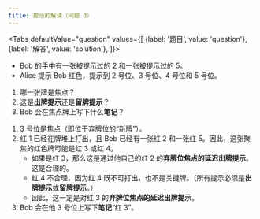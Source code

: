 ```yaml
---
title: 提示的解读（问题 3）
---
```



<BeginnersGuideProgress id="clue-interpretation-question-3" />

<Tabs
  defaultValue="question"
  values={[
    {label: '题目', value: 'question'},
    {label: '解答', value: 'solution'},
  ]}>
<TabItem value="question">

- Bob 的手中有一张被提示过的 2 和一张被提示过的 5。
- Alice 提示 Bob 红色，提示到 2 号位、3 号位、4 号位和 5 号位。

1. 哪一张牌是焦点？
1. 这是**出牌提示**还是**留牌提示**？
1. Bob 会在焦点牌上写下什么**笔记**？

</TabItem>
<TabItem value="solution">

1. 3 号位是焦点（即位于弃牌位的“新牌”）。
1. 红 1 已经在牌堆上打出，且 Bob 已经有一张红 2 和一张红 5。因此，这张聚焦的红色牌可能是红 3 或红 4。
   - 如果是红 3，那么这是通过他自己的红 2 的**弃牌位焦点的延迟出牌提示**。这是合理的。
   - 红 4 不合理，因为红 4 既不可打出，也不是关键牌。（所有提示必须是**出牌提示**或**留牌提示**。）
   - 因此，这一定是对红 3 的**弃牌位焦点的延迟出牌提示**。
1. Bob 会在他 3 号位上写下**笔记**“红 3”。

</TabItem>
</Tabs>

<ClueInterpretationQuestion3 />
